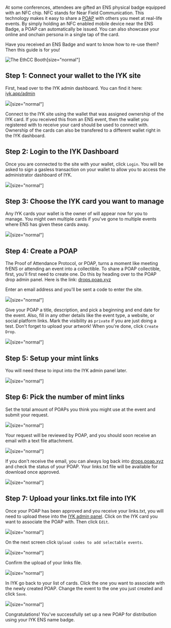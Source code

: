 At some conferences, attendees are gifted an ENS physical badge equipped with an NFC chip. NFC stands for Near Field Communication. This technology makes it easy to share a [POAP](https://poap.xyz/about-the-protocol) with others you meet at real-life events. By simply holding an NFC enabled mobile device near the ENS Badge, a POAP can automatically be issued. You can also showcase your online and onchain persona in a single tap of the card. 

Have you received an ENS Badge and want to know how to re-use them? Then this guide is for you!

![](./ens-badge-line.jpeg "The EthCC Booth")[size="normal"]

## Step 1: Connect your wallet to the IYK site

First, head over to the IYK admin dashboard. You can find it here: [iyk.app/admin](https://iyk.app/admin)

![](./iyk-connect.png)[size="normal"]

Connect to the IYK site using the wallet that was assigned ownership of the IYK card. If you received this from an ENS event, then the wallet you registered with to receive your card should be used to connect with. Ownership of the cards can also be transfered to a different wallet right in the IYK dashboard.

## Step 2: Login to the IYK Dashboard

Once you are connected to the site with your wallet, click `Login`. You will be asked to sign a gasless transaction on your wallet to allow you to access the administrator dashboard of IYK.

![](./iyk-login.png)[size="normal"]

## Step 3: Choose the IYK card you want to manage

Any IYK cards your wallet is the owner of will appear now for you to manage. You might own multiple cards if you've gone to multiple events where ENS has given these cards away.

![](./iyk-card-list.png)[size="normal"]

## Step 4: Create a POAP

The Proof of Attendance Protocol, or POAP, turns a moment like meeting frENS or attending an event into a collectible. To share a POAP collectible, first, you'll first need to create one. Do this by heading over to the POAP drop admin panel. Here is the link: [drops.poap.xyz](https://drops.poap.xyz)

Enter an email address and you'll be sent a code to enter the site.

![](./poap-login-code.png)[size="normal"]

Give your POAP a title, description, and pick a beginning and end date for the event. Also, fill in any other details like the event type, a website, or social platform links. Mark the visibility as `private` if you are just doing a test. Don't forget to upload your artwork! When you're done, click `Create Drop`.

![](./poap-details.png)[size="normal"]

## Step 5: Setup your mint links

You will need these to input into the IYK admin panel later.

![](./poap-summary.png)[size="normal"]

## Step 6: Pick the number of mint links

Set the total amount of POAPs you think you might use at the event and submit your request.

![](./poap-mint-links.png)[size="normal"]

Your request will be reviewed by POAP, and you should soon receive an email with a text file attachment.

![](./poap-review.png)[size="normal"]

If you don't receive the email, you can always log back into [drops.poap.xyz](https://drops.poap.xyz) and check the status of your POAP. Your links.txt file will be available for download once approved.

![](./poap-status.png)[size="normal"]

## Step 7: Upload your links.txt file into IYK

Once your POAP has been approved and you receive your links.txt, you will need to upload these into the [IYK admin panel](https://iyk.app/admin/items). Click on the IYK card you want to associate the POAP with. Then click `Edit`.

![](./iyk-edit.png)[size="normal"]

On the next screen click `Upload codes to add selectable events`.

![](./poap-links-upload.png)[size="normal"]

Confirm the upload of your links file.

![](./poap-links-submit.png)[size="normal"]

In IYK go back to your list of cards. Click the one you want to associate with the newly created POAP. Change the event to the one you just created and click `Save`.

![](./iyk-events.png)[size="normal"]

Congratulations! You've successfully set up a new POAP for distribution using your IYK ENS name badge.
